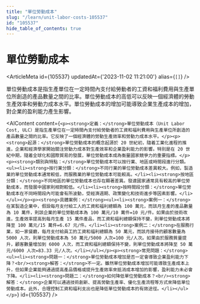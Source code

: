 ```yaml
---
title: "單位勞動成本"
slug: "/learn/unit-labor-costs-105537"
id: "105537"
hide_table_of_contents: true
---
```



# 單位勞動成本

<ArticleMeta id={105537} updatedAt={'2023-11-02 11:21:00'} alias={`[]`} />
<div className='border-solid border-b border-t-0 my-4 border-[var(--ifm-color-gray-300)]' />

單位勞動成本是指生產單位在一定時間內支付給勞動者的工資和福利費用與生產單位所創造的產品數量之間的比率。單位勞動成本的高低可以反映一個經濟體的勞動生產效率和勞動力成本水平。單位勞動成本的增加可能導致企業生產成本的增加，對企業的盈利能力產生影響。

<AIContent content={`<p><strong>定義：</strong>單位勞動成本（Unit Labor Cost, ULC）是指生產單位在一定時間內支付給勞動者的工資和福利費用與生產單位所創造的產品數量之間的比率。它反映了一個經濟體的勞動生產效率和勞動力成本水平。</p><p><strong>起源：</strong>單位勞動成本的概念起源於 20 世紀初，隨着工業化進程的推進，企業和經濟學家開始關注勞動力成本對生產效率和企業盈利能力的影響。特別是在 20 世紀中期，隨着全球化和國際貿易的發展，單位勞動成本成為衡量國家競爭力的重要指標。</p><p><strong>類別與特點：</strong>單位勞動成本可以按行業、地區或時間段進行分類。<ul><li><strong>按行業分類：</strong>不同行業的單位勞動成本差異較大。例如，製造業的單位勞動成本通常較低，而服務業的單位勞動成本可能較高。</li><li><strong>按地區分類：</strong>不同地區的單位勞動成本也存在顯著差異。發達國家通常具有較高的單位勞動成本，而發展中國家則相對較低。</li><li><strong>按時間段分類：</strong>單位勞動成本在不同時間段內可能會有所波動，受經濟週期、政策變化和技術進步等因素影響。</li></ul></p><p><strong>具體案例：</strong><ul><li><strong>案例一：</strong>在某製造企業中，假設每月支付給工人的工資和福利總額為 100 萬元，而該月生產的產品數量為 10 萬件，則該企業的單位勞動成本為 100 萬元/10 萬件=10 元/件。如果由於技術改進，生產效率提高到每月生產 15 萬件產品，而工資和福利總額保持不變，則單位勞動成本將降至 100 萬元/15 萬件=6.67 元/件。</li><li><strong>案例二：</strong>在服務行業，如一家餐廳，每月支付給員工的工資和福利總額為 50 萬元，而該月接待的顧客數量為 5000 人次，則單位勞動成本為 50 萬元/5000 人次=100 元/人次。如果由於服務質量提升，顧客數量增加到 6000 人次，而工資和福利總額保持不變，則單位勞動成本將降至 50 萬元/6000 人次=83.33 元/人次。</li></ul></p><p><strong>常見問題：</strong><ul><li><strong>問題一：</strong>單位勞動成本增加是否一定會導致企業盈利能力下降？<br/><strong>解答：</strong>不一定。雖然單位勞動成本增加可能導致生產成本上升，但如果企業能夠通過提高產品價格或提升生產效率來抵消成本增加的影響，盈利能力未必會下降。</li><li><strong>問題二：</strong>如何降低單位勞動成本？<br/><strong>解答：</strong>企業可以通過技術創新、提高勞動生產率、優化生產流程等方式來降低單位勞動成本。此外，合理控制工資和福利支出也是降低單位勞動成本的有效途徑。</li></ul></p>`} id={105537} />
